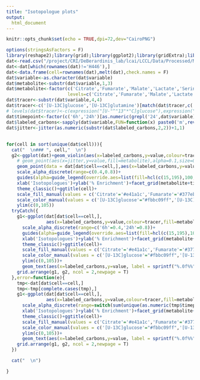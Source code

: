 ```yaml
---
title: "Isotopologue plots"
output: 
  html_document
---
```


```r
knitr::opts_chunk$set(echo = TRUE,dpi=72,dev="CairoPNG")
```


```r
options(stringsAsFactors = F)
library(reshape2);library(grid);library(ggplot2);library(gridExtra);library(Cairo)
dat<-read.csv("/project/CRI/DeBerardinis_lab/lcai/LCCL/Data/Processed/Minna_lab/metabolic/13C/13C.csv",check.names = F,row.names = 1)
dat<-dat[which(rownames(dat)!='H446'),]
dat<-data.frame(cell=rownames(dat),melt(dat),check.names = F)
dat$variable<-as.character(dat$variable)
dat$metabolite<-substr(dat$variable,1,3)
dat$metabolite<-factor(c('Citrate','Fumarate','Malate','Lactate','Serine','Glycine')[match(dat$metabolite,unique(dat$metabolite))],
                       levels=c('Citrate','Fumarate','Malate','Lactate','Serine','Glycine'),ordered = T)
dat$tracer<-substr(dat$variable,4,4)
dat$tracer<-c('[U-13C]glucose','[U-13C]glutamine')[match(dat$tracer,c('G','Q'))]
# levels(dat$tracer)<-c(expression("[U-"^"13"*"C]glucose"),expression("[U-"^"13"*"C]glutamine"))
dat$timepoint<-factor(c('6h','24h')[as.numeric(grepl('24',dat$variable))+1],levels=c('6h','24h'))
dat$labeled_carbons<-sapply(dat$variable,FUN=function(x) paste0('m',rev(unlist(strsplit(x,split = '')))[1]))
dat$jitter<-jitter(as.numeric(substr(dat$labeled_carbons,2,2))+1,1)
```

##  {.tabset .tabset-dropdown}

```r
for(cell in sort(unique(dat$cell))){
  cat("  \n### ", cell,"  \n")
  g2<-ggplot(dat)+geom_violin(aes(x=labeled_carbons,y=value,colour=tracer,fill=metabolite,alpha=timepoint),lwd=0.2)+
    # geom_point(aes(x=jitter,y=value,fill=metabolite),alpha=0.1,size=0.6,pch=21,colour="white")+
    geom_point(data = dat[dat$cell==cell,],aes(x=labeled_carbons,y=value,fill=metabolite),pch=21,colour="gray")+
    scale_alpha_discrete(range=c(0.4,0.8))+
    guides(alpha=guide_legend(override.aes=list(fill=hcl(c(15,195),100,0,alpha=c(0.3,0.6)),colour=NA))) +
    xlab('Isotopologues')+ylab('% Enrichment')+facet_grid(metabolite+timepoint~tracer)+
    theme_classic()+ggtitle(cell)+
    scale_fill_manual(values = c('Citrate'='#e41a1c','Fumarate'='#377eb8','Malate'='#4daf4a','Lactate'='#984ea3','Serine'='#ff7f00','Glycine'='#ffff33'))+
    scale_color_manual(values = c('[U-13C]glucose'="#fbbc09ff",'[U-13C]glutamine'="#ec008cff"))+
    ylim(c(0,105))
  tryCatch({
    g1<-ggplot(dat[dat$cell==cell,],
               aes(x=labeled_carbons,y=value,colour=tracer,fill=metabolite))+geom_bar(stat = "identity",aes(alpha=timepoint))+
      scale_alpha_discrete(range=c('6h'=0.4,'24h'=0.8))+
      guides(alpha=guide_legend(override.aes=list(fill=hcl(c(15,195),100,0,alpha=c(0.3,0.6)),colour=NA))) +
      xlab('Isotopologues')+ylab('% Enrichment')+facet_grid(metabolite+timepoint~tracer,drop = T)+
      theme_classic()+ggtitle(cell)+
      scale_fill_manual(values = c('Citrate'='#e41a1c','Fumarate'='#377eb8','Malate'='#4daf4a','Lactate'='#984ea3','Serine'='#ff7f00','Glycine'='#ffff33'))+
      scale_color_manual(values = c('[U-13C]glucose'="#fbbc09ff",'[U-13C]glutamine'="#ec008cff"))+
      ylim(c(0,105))+
      geom_text(aes(x=labeled_carbons,y=value, label = sprintf("%.0f%%", value)),colour="black", vjust=-0.3)
    grid.arrange(g1, g2, ncol = 2,newpage = T)
  },error=function(e){
    tmp<-dat[dat$cell==cell,]
    tmp<-tmp[complete.cases(tmp),]
    g1<-ggplot(dat[dat$cell==cell,],
               aes(x=labeled_carbons,y=value,colour=tracer,fill=metabolite))+geom_bar(stat = "identity",aes(alpha=timepoint))+
      scale_alpha_discrete(range=switch(sum(unique(as.numeric(tmp$timepoint))),c(0.4,0.4),c(1,1),c(0.4,1)))+
      xlab('Isotopologues')+ylab('% Enrichment')+facet_grid(metabolite+timepoint~tracer,drop = T)+
      theme_classic()+ggtitle(cell)+
      scale_fill_manual(values = c('Citrate'='#e41a1c','Fumarate'='#377eb8','Malate'='#4daf4a','Lactate'='#984ea3','Serine'='#ff7f00','Glycine'='#ffff33'))+
      scale_color_manual(values = c('[U-13C]glucose'="#fbbc09ff",'[U-13C]glutamine'="#ec008cff"))+
      ylim(c(0,105))+
      geom_text(aes(x=labeled_carbons,y=value, label = sprintf("%.0f%%", value)),colour="black", vjust=-0.3)
    grid.arrange(g1, g2, ncol = 2,newpage = T)
  })

  cat("  \n")

}

```
